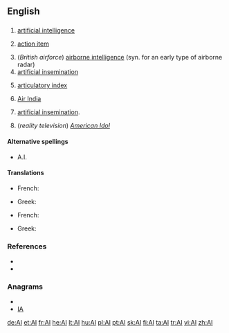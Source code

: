 {{also|Appendix:Variations of "ai"}}
==English==

==={{initialism}}===
{{infl|en|initialism}}

# {{comptheory}} [[artificial intelligence]]
# {{management}} [[action item]]
# (''British airforce'') [[airborne intelligence]] (syn. for an early type of airborne radar)
# [[artificial insemination]]
# {{phonetics}} [[articulatory index]]
# [[w:Air India|Air India]]
# {{farming}} [[artificial insemination]].
# (''reality television'') ''[[w:American Idol|American Idol]]'' {{i|at Wikipedia}}

====Alternative spellings====
* A.I.

====Translations====
{{trans-top|artificial intelligence}}
* French: {{t+|fr|IA|f}}
{{trans-mid}}
* Greek: {{t|el|ΤΝ|f|tr=TN}}
{{trans-bottom}}

{{trans-top|artificial insemination}}
* French: {{t+|fr|IA|f}}
{{trans-mid}}
* Greek: {{t-|el|τεχνητή γονιμοποίηση|f|tr=technití gonimoíisi}}
{{trans-bottom}}

===References===
* {{R:Dictionary.com|AI}}
* {{R:American Heritage 2000|AI}}

===Anagrams===
* {{alphagram|ai}}
* [[IA#English|IA]]


[[de:AI]]
[[et:AI]]
[[fr:AI]]
[[he:AI]]
[[lt:AI]]
[[hu:AI]]
[[pl:AI]]
[[pt:AI]]
[[sk:AI]]
[[fi:AI]]
[[ta:AI]]
[[tr:AI]]
[[vi:AI]]
[[zh:AI]]